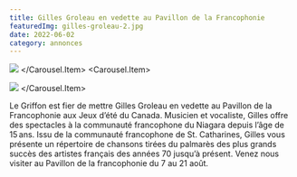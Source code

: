 ```yaml
---
title: Gilles Groleau en vedette au Pavillon de la Francophonie
featuredImg: gilles-groleau-2.jpg
date: 2022-06-02
category: annonces
---
```


<Carousel className="mb-5 bg-black">
<Carousel.Item>

![](./gilles-groleau.jpg)
</Carousel.Item>
<Carousel.Item>

![](./talisman-5.jpg)
</Carousel.Item>
</Carousel>

Le Griffon est fier de mettre Gilles Groleau en vedette au Pavillon de la Francophonie aux Jeux d’été du Canada. Musicien et vocaliste, Gilles offre des spectacles à la communauté francophone du Niagara depuis l’âge de 15 ans. Issu de la communauté francophone de St. Catharines, Gilles vous présente un répertoire de chansons tirées du palmarès des plus grands succès des artistes français des années 70 jusqu’à présent. Venez nous visiter au Pavillon de la francophonie du 7 au 21 août.